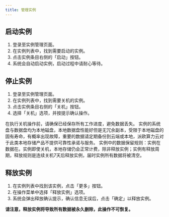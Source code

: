 ```yaml
---
title: 管理实例
---
```


## 启动实例

1. 登录至实例管理页面。
2. 在实例列表中，找到需要启动的实例。
3. 点击实例条目右侧的「启动」按钮。
4. 系统会自动启动实例，启动过程中请耐心等待。



## 停止实例

1. 登录至实例管理页面。
2. 在实例列表中，找到需要关机的实例。
3. 点击实例条目右侧的「关机」按钮。
4. 选择「关机」选项，并按提示确认操作。

在执行关机操作前，请确保已经保存所有工作进度，避免数据丢失。
实例的系统盘与数据盘均为本地磁盘，本地数据盘性能好但是无冗余副本，受限于本地磁盘的固有寿命，有概率出现故障，重要的数据请定期备份到云端或本地，派欧算力云对于此类本地存储产品不提供可靠性承诺与服务。
实例中的数据保留规则：实例在数据在。实例即使关机，本地存储仍会正常计费，除非释放实例；实例有释放周期，释放规则是连续关机7天后释放实例，届时实例所有数据将被清空。



## 释放实例
1. 在实例列表中找到该实例，点击「更多」按钮。
2. 在操作菜单中选择「释放实例」选项。
3. 系统会弹出释放确认提示，确认信息无误后，点击「确定」以释放实例。

**请注意，释放实例将导致所有数据被永久删除，此操作不可恢复。**




